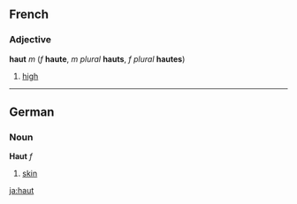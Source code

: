 ==French==
===Adjective===
'''haut''' ''m'' (''f'' '''haute''', ''m plural'' '''hauts''', ''f plural'' '''hautes''')

#[[high]]

----
==German==
===Noun===
'''Haut''' ''f''

#[[skin]]
[[ja:haut]]